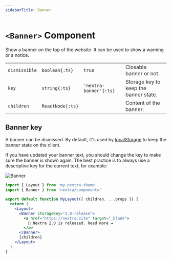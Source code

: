 ```yaml
---
sidebarTitle: Banner
---
```


# `<Banner>` Component

Show a banner on the top of the website. It can be used to show a warning or a
notice.

|               |                  |                        |                                       |
| ------------- | ---------------- | ---------------------- | ------------------------------------- |
| `dismissible` | `boolean{:ts}`   | `true`                | Closable banner or not.               |
| `key`         | `string{:ts}`    | `'nextra-banner'{:ts}` | Storage key to keep the banner state. |
| `children`    | `ReactNode{:ts}` |                        | Content of the banner.                |

## Banner key

A banner can be dismissed. By default, it's used by
[localStorage](https://developer.mozilla.org/en-US/docs/Web/API/Window/localStorage)
to keep the banner state on the client.

If you have updated your banner text, you should change the key to make sure the
banner is shown again. The best practice is to always use a descriptive key for
the current text, for example:

![Banner](/assets/docs/banner.png)

```jsx filename="app/layout.jsx" {7-11}
import { Layout } from 'my-nextra-theme'
import { Banner } from 'nextra/components'

export default function MyLayout({ children, ...props }) {
  return (
    <Layout>
      <Banner storageKey="2.0-release">
        <a href="https://nextra.site" target="_blank">
          🎉 Nextra 2.0 is released. Read more →
        </a>
      </Banner>
      {children}
    </Layout>
  )
}
```

